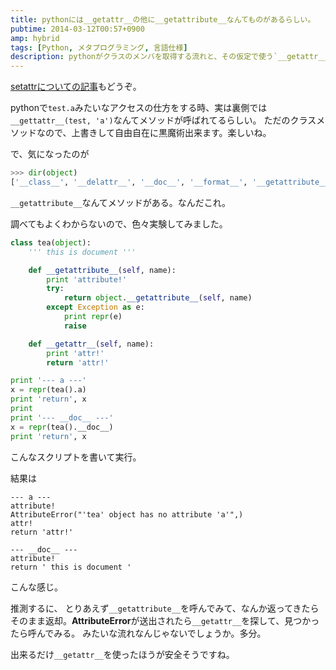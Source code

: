 ```yaml
---
title: pythonには__getattr__の他に__getattribute__なんてものがあるらしい。
pubtime: 2014-03-12T00:57+0900
amp: hybrid
tags: [Python, メタプログラミング, 言語仕様]
description: pythonがクラスのメンバを取得する流れと、その仮定で使う`__getattr__`と`__getattribute__`の挙動について調べてみました。
---
```


<PS date="2014-04-23">
<a href="/blog/2014/03/python-setattr">setattrについての記事</a>もどうぞ。
</PS>

pythonで`test.a`みたいなアクセスの仕方をする時、実は裏側では`__gettattr__(test, 'a')`なんてメソッドが呼ばれてるらしい。
ただのクラスメソッドなので、上書きして自由自在に黒魔術出来ます。楽しいね。

で、気になったのが
``` python
>>> dir(object)
['__class__', '__delattr__', '__doc__', '__format__', '__getattribute__', '__hash__', '__init__', '__new__', '__reduce__', '__reduce_ex__', '__repr__', '__setattr__', '__sizeof__', '__str__', '__subclasshook__']
```
`__getattribute__`なんてメソッドがある。なんだこれ。

調べてもよくわからないので、色々実験してみました。
``` python
class tea(object):
    ''' this is document '''

    def __getattribute__(self, name):
        print 'attribute!'
        try:
            return object.__getattribute__(self, name)
        except Exception as e:
            print repr(e)
            raise

    def __getattr__(self, name):
        print 'attr!'
        return 'attr!'

print '--- a ---'
x = repr(tea().a)
print 'return', x
print
print '--- __doc__ ---'
x = repr(tea().__doc__)
print 'return', x
```
こんなスクリプトを書いて実行。

結果は
```
--- a ---
attribute!
AttributeError("'tea' object has no attribute 'a'",)
attr!
return 'attr!'

--- __doc__ ---
attribute!
return ' this is document '
```
こんな感じ。

推測するに、
とりあえず`__getattribute__`を呼んでみて、なんか返ってきたらそのまま返却。**AttributeError**が送出されたら`__getattr__`を探して、見つかったら呼んでみる。
みたいな流れなんじゃないでしょうか。多分。

出来るだけ`__getattr__`を使ったほうが安全そうですね。
